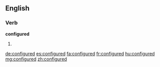 ==English==

===Verb===
'''configured'''

# {{en-past of|configure}}

[[de:configured]]
[[es:configured]]
[[fa:configured]]
[[fr:configured]]
[[hu:configured]]
[[mg:configured]]
[[zh:configured]]